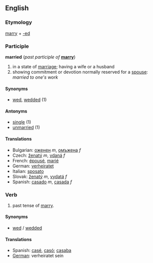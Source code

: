 ==English==
===Etymology===
[[marry]] + [[-ed]]

===Participle===
'''married''' (''past participle of'' '''[[marry]]''')

# in a state of [[marriage]]; having a wife or a husband
# showing commitment or devotion normally reserved for a [[spouse]]:  ''married to one's work''

====Synonyms====
*[[wed]], [[wedded]] (1)

====Antonyms====
*[[single]] (1)
*[[unmarried]] (1)

====Translations====
*Bulgarian: [[оженен]] ''m'', [[омъжена]] ''f''
*Czech: [[ženatý]] ''m'', [[vdaná]] ''f''
*French: [[épousé]], [[marié]]
*German: [[verheiratet]]
*Italian: [[sposato]]
*Slovak: [[ženatý]] ''m'', [[vydatá]] ''f''
*Spanish: [[casado]] ''m'', [[casada]] ''f''

===Verb===
# past tense of [[marry]].

====Synonyms====
*[[wed]] / [[wedded]]

====Translations====
*Spanish: [[casé]], [[casó]]; [[casaba]]
*[[German]]: verheiratet sein